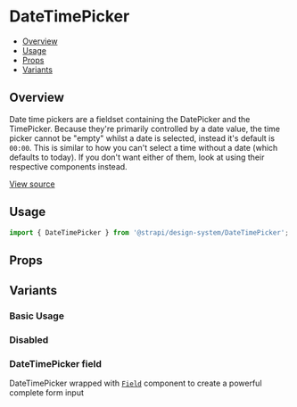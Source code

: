 

<Meta of={DateTimePickerStories} />

# DateTimePicker

- [Overview](#overview)
- [Usage](#usage)
- [Props](#props)
- [Variants](#variants)

## Overview

Date time pickers are a fieldset containing the DatePicker and the TimePicker. Because they're primarily controlled by a date value,
the time picker cannot be "empty" whilst a date is selected, instead it's default is `00:00`. This is similar to how you can't select
a time without a date (which defaults to today). If you don't want either of them, look at using their respective components instead.

[View source](https://github.com/strapi/design-system/tree/main/packages/strapi-design-system/src/DateTimePicker)

## Usage

```js
import { DateTimePicker } from '@strapi/design-system/DateTimePicker';
```

<Canvas of={DateTimePickerStories.Base} />

## Props

<ArgsTable of={DateTimePicker} />

## Variants

### Basic Usage

<Canvas of={DateTimePickerStories.Base} />

### Disabled

<Canvas of={DateTimePickerStories.Disabled} />

### DateTimePicker field

DateTimePicker wrapped with [`Field`](https://github.com/strapi/design-system/tree/main/packages/strapi-design-system/src/Field) component to create a powerful complete form input

<Canvas of={DateTimePickerStories.WithField} />
